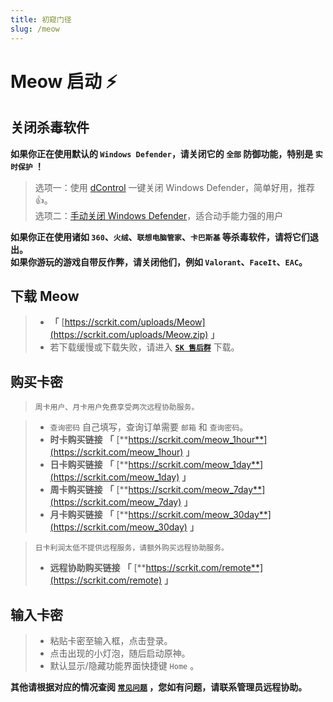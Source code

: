 ```yaml
---
title: 初窥门径
slug: /meow
---
```


<head>
  <meta charset="utf-8" />
  <meta name="description" content="Meow 官方教程，最全面的 Meow 中文参考文档。"/>
  <meta name="keywords" content="Meow,Genshin,原神辅助,原神外挂"/>
  <meta name="author" content="Meow,Genshin,原神辅助,原神外挂"/>
</head>

# Meow 启动 ⚡ 

## 关闭杀毒软件

**如果你正在使用默认的 `Windows Defender`，请关闭它的 `全部` 防御功能，特别是 `实时保护` ！**

>选项一：使用 [dControl](https://scrkit.com/uploads/dControl.zip) 一键关闭 Windows Defender，简单好用，推荐👍。  
>选项二：[手动关闭 Windows Defender](https://zhuanlan.zhihu.com/p/430289825)，适合动手能力强的用户

**如果你正在使用诸如 `360`、`火绒`、`联想电脑管家`、`卡巴斯基` 等杀毒软件，请将它们退出。**  
**如果你游玩的游戏自带反作弊，请关闭他们，例如 `Valorant`、`FaceIt`、`EAC`。**

## 下载 Meow

> + **「** [https://scrkit.com/uploads/Meow](https://scrkit.com/uploads/Meow.zip) **」**
> + 若下载缓慢或下载失败，请进入 [**`SK 售后群`**](https://scrkit.com/qqgroup) 下载。

## 购买卡密

> `周卡用户、月卡用户免费享受两次远程协助服务。`

> + `查询密码` 自己填写，查询订单需要 `邮箱` 和 `查询密码`。
> + **时卡购买链接** **「** [**https://scrkit.com/meow_1hour**](https://scrkit.com/meow_1hour) **」**
> + **日卡购买链接** **「** [**https://scrkit.com/meow_1day**](https://scrkit.com/meow_1day) **」**
> + **周卡购买链接** **「** [**https://scrkit.com/meow_7day**](https://scrkit.com/meow_7day) **」**
> + **月卡购买链接** **「** [**https://scrkit.com/meow_30day**](https://scrkit.com/meow_30day) **」**

> `日卡利润太低不提供远程服务，请额外购买远程协助服务。` 
> + **远程协助购买链接** **「** [**https://scrkit.com/remote**](https://scrkit.com/remote) **」**  

## 输入卡密

> + 粘贴卡密至输入框，点击登录。  
> + 点击出现的小灯泡，随后启动原神。  
> + 默认显示/隐藏功能界面快捷键 `Home` 。  

**其他请根据对应的情况查阅 [`常见问题`](./problem.mdx) ，您如有问题，请联系管理员远程协助。**